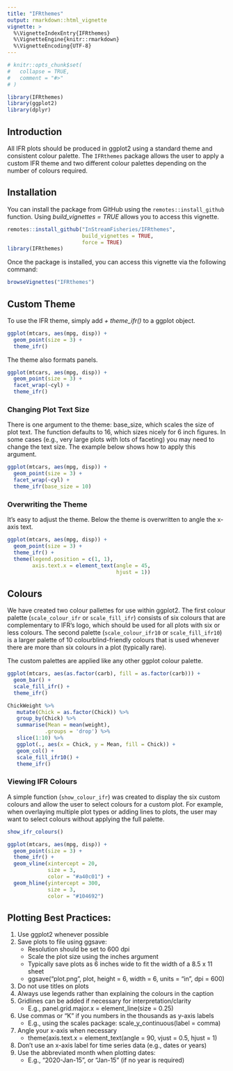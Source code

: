 ```yaml
---
title: "IFRthemes"
output: rmarkdown::html_vignette
vignette: >
  %\VignetteIndexEntry{IFRthemes}
  %\VignetteEngine{knitr::rmarkdown}
  %\VignetteEncoding{UTF-8}
---
```


```r
# knitr::opts_chunk$set(
#   collapse = TRUE,
#   comment = "#>"
# )
```

```r
library(IFRthemes)
library(ggplot2)
library(dplyr)
```

## Introduction

All IFR plots should be produced in ggplot2 using a standard theme and consistent colour palette. The `IFRthemes` package allows the user to apply a custom IFR theme and two different colour palettes depending on the number of colours required.

## Installation

You can install the package from GitHub using the `remotes::install_github` function. Using *build_vignettes = TRUE* allows you to access this vignette.

```r
remotes::install_github("InStreamFisheries/IFRthemes",
                        build_vignettes = TRUE, 
                        force = TRUE)
library(IFRthemes)
```

Once the package is installed, you can access this vignette via the following command:

```r
browseVignettes("IFRthemes")
```

## Custom Theme

To use the IFR theme, simply add *+ theme_ifr()* to a ggplot object.

```r
ggplot(mtcars, aes(mpg, disp)) + 
  geom_point(size = 3) + 
  theme_ifr()
```

The theme also formats panels.

```r
ggplot(mtcars, aes(mpg, disp)) + 
  geom_point(size = 3) + 
  facet_wrap(~cyl) +
  theme_ifr()
```

### Changing Plot Text Size

There is one argument to the theme: base_size, which scales the size of plot text. The function defaults to 16, which sizes nicely for 6 inch figures. In some cases (e.g., very large plots with lots of faceting) you may need to change the text size. The example below shows how to apply this argument.

```r
ggplot(mtcars, aes(mpg, disp)) + 
  geom_point(size = 3) + 
  facet_wrap(~cyl) +
  theme_ifr(base_size = 10)
```

### Overwriting the Theme

It's easy to adjust the theme. Below the theme is overwritten to angle the x-axis text.

```r
ggplot(mtcars, aes(mpg, disp)) + 
  geom_point(size = 3) + 
  theme_ifr() +
  theme(legend.position = c(1, 1),
        axis.text.x = element_text(angle = 45, 
                                   hjust = 1))
```

## Colours

We have created two colour pallettes for use within ggplot2. The first colour palette (`scale_colour_ifr` or `scale_fill_ifr`) consists of six colours that are complementary to IFR's logo, which should be used for all plots with six or less colours. The second palette (`scale_colour_ifr10` or `scale_fill_ifr10`) is a larger palette of 10 colourblind-friendly colours that is used whenever there are more than six colours in a plot (typically rare).

The custom palettes are applied like any other ggplot colour palette.

```r
ggplot(mtcars, aes(as.factor(carb), fill = as.factor(carb))) + 
  geom_bar() + 
  scale_fill_ifr() +
  theme_ifr()
```

```r
ChickWeight %>%
   mutate(Chick = as.factor(Chick)) %>%
   group_by(Chick) %>%
   summarise(Mean = mean(weight),
            .groups = 'drop') %>%
   slice(1:10) %>%
   ggplot(., aes(x = Chick, y = Mean, fill = Chick)) +
   geom_col() +
   scale_fill_ifr10() +
   theme_ifr() 
```

### Viewing IFR Colours

A simple function (`show_colour_ifr`) was created to display the six custom colours and allow the user to select colours for a custom plot. For example, when overlaying multiple plot types or adding lines to plots, the user may want to select colours without applying the full palette.

```r
show_ifr_colours()
```

```r
ggplot(mtcars, aes(mpg, disp)) + 
  geom_point(size = 3) + 
  theme_ifr() +
  geom_vline(xintercept = 20, 
             size = 3,
             color = "#a40c01") +
  geom_hline(yintercept = 300,
             size = 3,
             color = "#104692")
```

## Plotting Best Practices:

1. Use ggplot2 whenever possible
2. Save plots to file using ggsave:
   * Resolution should be set to 600 dpi
   * Scale the plot size using the inches argument
   * Typically save plots as 6 inches wide to fit the width of a 8.5 x 11 sheet
   * ggsave("plot.png", plot, height = 6, width = 6, units = "in", dpi = 600)
3. Do not use titles on plots
4. Always use legends rather than explaining the colours in the caption 
5. Gridlines can be added if necessary for interpretation/clarity
   * E.g., panel.grid.major.x = element_line(size = 0.25)
6. Use commas or "K" if you numbers in the thousands as y-axis labels
   * E.g., using the scales package: scale_y_continuous(label = comma)
7. Angle your x-axis when necessary
   * theme(axis.text.x = element_text(angle = 90, vjust = 0.5, hjust = 1)
8. Don't use an x-axis label for time series data (e.g., dates or years)
9. Use the abbreviated month when plotting dates:
   * E.g., "2020-Jan-15", or "Jan-15" (if no year is required)

